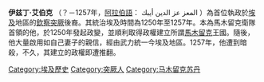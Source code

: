 '''伊兹丁·艾伯克''' （？－1257年，[[阿拉伯語|阿拉伯語]]： المعز عز الدين أيبك ）為首位執政於[[埃及|埃及]]地區的[[欽察|欽察]][[突厥|突厥]]後裔。其統治埃及時間為1250年至1257年。本為馬木留克衛隊首領的他，於1250年發起政變，並順利取得政權建立所謂[[馬木留克|馬木留克]]王國。隨後，他大量啟用如自己妻子的親信，經由武力統一今埃及地區。1257年，他遭到暗殺，不久，其建立的政權即遭推翻。

{{s-start}}
{{s-hou|[[馬木留克王朝|馬木留克王朝]]||?||1257年}}
{{s-new}}
{{s-ttl|title={{link-en|馬木留克蘇丹|List of Mamluk sultans}}|years=1250年}}
{{s-aft|after={{link-en|阿什拉夫·穆薩|Al-Ashraf Musa, Sultan of Egypt}}}}
{{s-bef|before={{link-en|阿什拉夫·穆薩|Al-Ashraf Musa, Sultan of Egypt}}}}
{{s-ttl|title={{link-en|馬木留克蘇丹|List of Mamluk sultans}}|years=1254年－1257年}}
{{s-aft|after=[[曼蘇爾·阿里_(埃及)|曼蘇爾·阿里]]}}
{{s-end}}



[[Category:埃及歷史|Category:埃及歷史]]
[[Category:突厥人|Category:突厥人]]
[[Category:马木留克苏丹|Category:马木留克苏丹]]